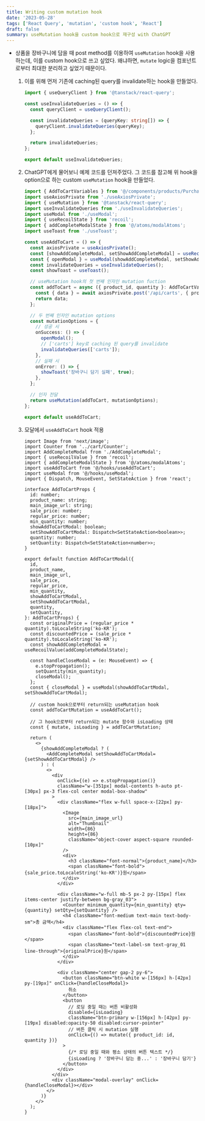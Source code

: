 ```yaml
---
title: Writing custom mutation hook
date: '2023-05-28'
tags: ['React Query', 'mutation', 'custom hook', 'React']
draft: false
summary: useMutation hook을 custom hook으로 재구성 with ChatGPT
---
```


- 상품을 장바구니에 담을 때 post method를 이용하여 `useMutation` hook을 사용하는데, 이를 custom hook으로 쓰고 싶었다. 왜냐하면, `mutate` logic을 컴포넌트로부터 최대한 분리하고 싶었기 때문이다. 

    1. 이를 위해 먼저 기존에 caching된 query를 invalidate하는 hook을 만들었다.

        ```ts:hooks/useInvalidateQueries.ts
        import { useQueryClient } from '@tanstack/react-query';

        const useInvalidateQueries = () => {
          const queryClient = useQueryClient();

          const invalidateQueries = (queryKey: string[]) => {
            queryClient.invalidateQueries(queryKey);
          };

          return invalidateQueries;
        };

        export default useInvalidateQueries;
        ```

    2. ChatGPT에게 물어보니 예제 코드를 던져주었다. 그 코드를 참고해 위 hook을 option으로 하는 custom `useMutation` hook을 만들었다. 

        ```ts:hooks/useAddToCart.ts
        import { AddToCartVariables } from '@/components/products/Purchase';
        import useAxiosPrivate from './useAxiosPrivate';
        import { useMutation } from '@tanstack/react-query';
        import useInvalidateQueries from './useInvalidateQueries';
        import useModal from './useModal';
        import { useRecoilState } from 'recoil';
        import { addCompleteModalState } from '@/atoms/modalAtoms';
        import useToast from './useToast';

        const useAddToCart = () => {
          const axiosPrivate = useAxiosPrivate();
          const [showAddCompleteModal, setShowAddCompleteModal] = useRecoilState(addCompleteModalState);
          const { openModal } = useModal(showAddCompleteModal, setShowAddCompleteModal);
          const invalidateQueries = useInvalidateQueries();
          const showToast = useToast();

          // useMutation hook의 첫 번째 인자인 mutation fuction
          const addToCart = async ({ product_id, quantity }: AddToCartVariables) => {
            const { data } = await axiosPrivate.post('/api/carts', { product_id, quantity });
            return data;
          };

          // 두 번째 인자인 mutation options
          const mutationOptions = {
            // 성공 시
            onSuccess: () => {
              openModal();
              // ['carts'] key로 caching 된 query를 invalidate
              invalidateQueries(['carts']);
            },
            // 실패 시
            onError: () => {
              showToast('장바구니 담기 실패', true);
            },
          };

          // 인자 전달
          return useMutation(addToCart, mutationOptions);
        };

        export default useAddToCart;
        ```
    
    3. 모달에서 `useAddToCart` hook 적용

        ```tsx:components/modals/AddToCartModal.tsx
        import Image from 'next/image';
        import Counter from '../cart/Counter';
        import AddCompleteModal from './AddCompleteModal';
        import { useRecoilValue } from 'recoil';
        import { addCompleteModalState } from '@/atoms/modalAtoms';
        import useAddToCart from '@/hooks/useAddToCart';
        import useModal from '@/hooks/useModal';
        import { Dispatch, MouseEvent, SetStateAction } from 'react';

        interface AddToCartProps {
          id: number;
          product_name: string;
          main_image_url: string;
          sale_price: number;
          regular_price: number;
          min_quantity: number;
          showAddToCartModal: boolean;
          setShowAddToCartModal: Dispatch<SetStateAction<boolean>>;
          quantity: number;
          setQuantity: Dispatch<SetStateAction<number>>;
        }

        export default function AddToCartModal({
          id,
          product_name,
          main_image_url,
          sale_price,
          regular_price,
          min_quantity,
          showAddToCartModal,
          setShowAddToCartModal,
          quantity,
          setQuantity,
        }: AddToCartProps) {
          const originalPrice = (regular_price * quantity).toLocaleString('ko-KR');
          const discountedPrice = (sale_price * quantity).toLocaleString('ko-KR');
          const showAddCompleteModal = useRecoilValue(addCompleteModalState);

          const handleCloseModal = (e: MouseEvent) => {
            e.stopPropagation();
            setQuantity(min_quantity);
            closeModal();
          };
          const { closeModal } = useModal(showAddToCartModal, setShowAddToCartModal);
          
          // custom hook으로부터 return되는 useMutation hook
          const addToCartMutation = useAddToCart();
          
          // 그 hook으로부터 return되는 mutate 함수와 isLoading 상태
          const { mutate, isLoading } = addToCartMutation;

          return (
            <>
              {showAddCompleteModal ? (
                <AddCompleteModal setShowAddToCartModal={setShowAddToCartModal} />
              ) : (
                <>
                  <div
                    onClick={(e) => e.stopPropagation()}
                    className="w-[351px] modal-contents h-auto pt-[30px] px-3 flex-col center modal-box-shadow"
                  >
                    <div className="flex w-full space-x-[22px] py-[18px]">
                      <Image
                        src={main_image_url}
                        alt="Thumbnail"
                        width={86}
                        height={86}
                        className="object-cover aspect-square rounded-[10px]"
                      />
                      <div>
                        <h3 className="font-normal">{product_name}</h3>
                        <span className="font-bold">{sale_price.toLocaleString('ko-KR')}원</span>
                      </div>
                    </div>

                    <div className="w-full mb-5 px-2 py-[15px] flex items-center justify-between bg-gray_03">
                      <Counter minimum_quantity={min_quantity} qty={quantity} setQty={setQuantity} />
                      <h4 className="font-medium text-main text-body-sm">총 금액</h4>
                      <div className="flex flex-col text-end">
                        <span className="font-bold">{discountedPrice}원</span>      
                        <span className="text-label-sm text-gray_01 line-through">{originalPrice}원</span>
                      </div>
                    </div>

                    <div className="center gap-2 py-6">
                      <button className="btn-white w-[156px] h-[42px] py-[19px]" onClick={handleCloseModal}>
                        취소
                      </button>
                      <button
                        // 로딩 중일 때는 버튼 비활성화
                        disabled={isLoading}
                        className="btn-primary w-[156px] h-[42px] py-[19px] disabled:opacity-50 disabled:cursor-pointer"
                        // 버튼 클릭 시 mutation 실행
                        onClick={() => mutate({ product_id: id, quantity })}
                      >
                        {/* 로딩 중일 때와 평소 상태의 버튼 텍스트 */}
                        {isLoading ? '장바구니 담는 중...' : '장바구니 담기'}
                      </button>
                    </div>
                  </div>
                  <div className="modal-overlay" onClick={handleCloseModal}></div>
                </>
              )}
            </>
          );
        }
        ```
